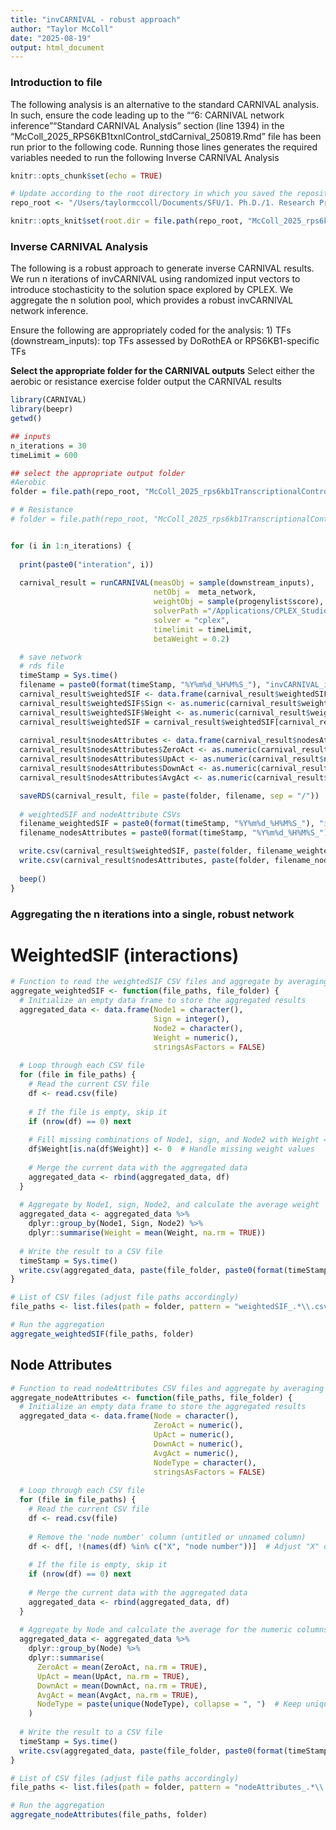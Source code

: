 ```yaml
---
title: "invCARNIVAL - robust approach"
author: "Taylor McColl"
date: "2025-08-19"
output: html_document
---
```


### Introduction to file
The following analysis is an alternative to the standard CARNIVAL analysis. In such, ensure the code leading up to the ""6: CARNIVAL network inference""Standard CARNIVAL Analysis" section (line 1394) in the "McColl_2025_RPS6KB1txnlControl_stdCarnival_250819.Rmd" file has been run prior to the following code. Running those lines generates the required variables needed to run the following Inverse CARNIVAL Analysis

```r
knitr::opts_chunk$set(echo = TRUE)

# Update according to the root directory in which you saved the repository
repo_root <- "/Users/taylormccoll/Documents/SFU/1. Ph.D./1. Research Projects/4. Bioinformatic analysis of p70S6K/3. Manuscript/2. Writing/Complete manuscript/250817_complete manuscript/Code"

knitr::opts_knit$set(root.dir = file.path(repo_root, "McColl_2025_rps6kb1TranscriptionalControl_250819"))
```

### Inverse CARNIVAL Analysis
The following is a robust approach to generate inverse CARNIVAL results. We run
n iterations of invCARNIVAL using randomized input vectors to introduce 
stochasticity to the solution space explored by CPLEX. We aggregate the n 
solution pool, which provides a robust invCARNIVAL network inference.

Ensure the following are appropriately coded for the analysis:
1) TFs (downstream_inputs): top TFs assessed by DoRothEA or RPS6KB1-specific TFs

**Select the appropriate folder for the CARNIVAL outputs**
Select either the aerobic or resistance exercise folder output the CARNIVAL results

```r
library(CARNIVAL)
library(beepr)
getwd()

## inputs
n_iterations = 30
timeLimit = 600

## select the appropriate output folder
#Aerobic
folder = file.path(repo_root, "McColl_2025_rps6kb1TranscriptionalControl_250819/Outputs/carnivalNetworks/AerobicExercise/invCARNIVAL")

# # Resistance
# folder = file.path(repo_root, "McColl_2025_rps6kb1TranscriptionalControl_250819/Outputs/carnivalNetworks/ResistanceExercise/invCARNIVAL")


for (i in 1:n_iterations) {
  
  print(paste0("interation", i))
  
  carnival_result = runCARNIVAL(measObj = sample(downstream_inputs),
                                netObj =  meta_network,
                                weightObj = sample(progenylist$score),
                                solverPath ="/Applications/CPLEX_Studio2211/cplex/bin/x86-64_osx/cplex",
                                solver = "cplex",
                                timelimit = timeLimit,
                                betaWeight = 0.2)

  # save network
  # rds file
  timeStamp = Sys.time()
  filename = paste0(format(timeStamp, "%Y%m%d_%H%M%S_"), "invCARNIVAL_iteration", i, ".rds")
  carnival_result$weightedSIF <- data.frame(carnival_result$weightedSIF, stringsAsFactors = F)
  carnival_result$weightedSIF$Sign <- as.numeric(carnival_result$weightedSIF$Sign)
  carnival_result$weightedSIF$Weight <- as.numeric(carnival_result$weightedSIF$Weight)
  carnival_result$weightedSIF = carnival_result$weightedSIF[carnival_result$weightedSIF$Weight !=0,]
  
  carnival_result$nodesAttributes <- data.frame(carnival_result$nodesAttributes, stringsAsFactors = F)
  carnival_result$nodesAttributes$ZeroAct <- as.numeric(carnival_result$nodesAttributes$ZeroAct)
  carnival_result$nodesAttributes$UpAct <- as.numeric(carnival_result$nodesAttributes$UpAct)
  carnival_result$nodesAttributes$DownAct <- as.numeric(carnival_result$nodesAttributes$DownAct)
  carnival_result$nodesAttributes$AvgAct <- as.numeric(carnival_result$nodesAttributes$AvgAct)

  saveRDS(carnival_result, file = paste(folder, filename, sep = "/"))
  
  # weightedSIF and nodeAttribute CSVs
  filename_weightedSIF = paste0(format(timeStamp, "%Y%m%d_%H%M%S_"), "invCARNIVAL_weightedSIF_iteration", i, ".csv")
  filename_nodesAttributes = paste0(format(timeStamp, "%Y%m%d_%H%M%S_"), "invCARNIVAL_nodeAttributes_iteration", i, ".csv")

  write.csv(carnival_result$weightedSIF, paste(folder, filename_weightedSIF, sep = "/"))
  write.csv(carnival_result$nodesAttributes, paste(folder, filename_nodesAttributes, sep = "/"))
  
  beep()
}
```

### Aggregating the n iterations into a single, robust network
# WeightedSIF (interactions)
```r
# Function to read the weightedSIF CSV files and aggregate by averaging the weights
aggregate_weightedSIF <- function(file_paths, file_folder) {
  # Initialize an empty data frame to store the aggregated results
  aggregated_data <- data.frame(Node1 = character(),
                                Sign = integer(),
                                Node2 = character(),
                                Weight = numeric(),
                                stringsAsFactors = FALSE)
  
  # Loop through each CSV file
  for (file in file_paths) {
    # Read the current CSV file
    df <- read.csv(file)
    
    # If the file is empty, skip it
    if (nrow(df) == 0) next
    
    # Fill missing combinations of Node1, sign, and Node2 with Weight = 0
    df$Weight[is.na(df$Weight)] <- 0  # Handle missing weight values
    
    # Merge the current data with the aggregated data
    aggregated_data <- rbind(aggregated_data, df)
  }
  
  # Aggregate by Node1, sign, Node2, and calculate the average weight
  aggregated_data <- aggregated_data %>%
    dplyr::group_by(Node1, Sign, Node2) %>%
    dplyr::summarise(Weight = mean(Weight, na.rm = TRUE))
  
  # Write the result to a CSV file
  timeStamp = Sys.time()
  write.csv(aggregated_data, paste(file_folder, paste0(format(timeStamp, "%Y%m%d_%H%M%S_"), "aggregated_weightedSIF.csv"), sep = "/"), row.names = FALSE)
}

# List of CSV files (adjust file paths accordingly)
file_paths <- list.files(path = folder, pattern = "weightedSIF_.*\\.csv", full.names = TRUE)

# Run the aggregation
aggregate_weightedSIF(file_paths, folder)


```

## Node Attributes
```r
# Function to read nodeAttributes CSV files and aggregate by averaging the numeric columns
aggregate_nodeAttributes <- function(file_paths, file_folder) {
  # Initialize an empty data frame to store the aggregated results
  aggregated_data <- data.frame(Node = character(),
                                ZeroAct = numeric(),
                                UpAct = numeric(),
                                DownAct = numeric(),
                                AvgAct = numeric(),
                                NodeType = character(),
                                stringsAsFactors = FALSE)
  
  # Loop through each CSV file
  for (file in file_paths) {
    # Read the current CSV file
    df <- read.csv(file)
    
    # Remove the 'node number' column (untitled or unnamed column)
    df <- df[, !(names(df) %in% c("X", "node number"))]  # Adjust "X" or "node number" as needed
    
    # If the file is empty, skip it
    if (nrow(df) == 0) next
    
    # Merge the current data with the aggregated data
    aggregated_data <- rbind(aggregated_data, df)
  }
  
  # Aggregate by Node and calculate the average for the numeric columns
  aggregated_data <- aggregated_data %>%
    dplyr::group_by(Node) %>%
    dplyr::summarise(
      ZeroAct = mean(ZeroAct, na.rm = TRUE),
      UpAct = mean(UpAct, na.rm = TRUE),
      DownAct = mean(DownAct, na.rm = TRUE),
      AvgAct = mean(AvgAct, na.rm = TRUE),
      NodeType = paste(unique(NodeType), collapse = ", ")  # Keep unique NodeType values
    )
  
  # Write the result to a CSV file
  timeStamp = Sys.time()
  write.csv(aggregated_data, paste(file_folder, paste0(format(timeStamp, "%Y%m%d_%H%M%S_"), "aggregated_nodeAttributes.csv"), sep = "/"), row.names = FALSE)
}

# List of CSV files (adjust file paths accordingly)
file_paths <- list.files(path = folder, pattern = "nodeAttributes_.*\\.csv", full.names = TRUE)

# Run the aggregation
aggregate_nodeAttributes(file_paths, folder)

```
